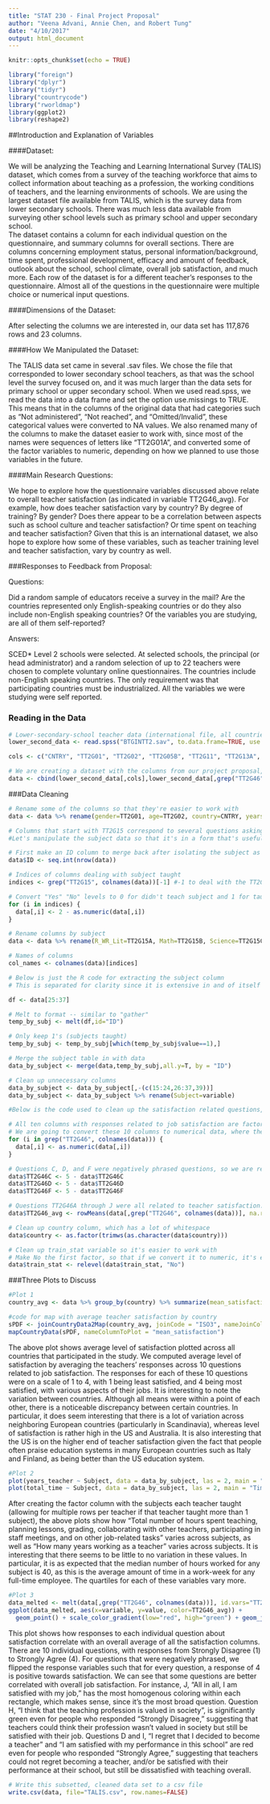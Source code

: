 ```yaml
---
title: "STAT 230 - Final Project Proposal"
author: "Veena Advani, Annie Chen, and Robert Tung"
date: "4/10/2017"
output: html_document
---
```


```r
knitr::opts_chunk$set(echo = TRUE)
```

```r
library("foreign")
library("dplyr")
library("tidyr")
library("countrycode")
library("rworldmap")
library(ggplot2)
library(reshape2)
```
##Introduction and Explanation of Variables

####Dataset: 

We will be analyzing the Teaching and Learning International Survey (TALIS) dataset, which comes from a survey of the teaching workforce that aims to collect information about teaching as a profession, the working conditions of teachers, and the learning environments of schools. We are using the largest dataset file available from TALIS, which is the survey data from lower secondary schools.  There was much less data available from surveying other school levels such as primary school and upper secondary school.  
The dataset contains a column for each individual question on the questionnaire, and summary columns for overall sections. There are columns concerning employment status, personal information/background, time spent, professional development, efficacy and amount of feedback, outlook about the school, school climate, overall job satisfaction, and much more. Each row of the dataset is for a different teacher’s responses to the questionnaire.  Almost all of the questions in the questionnaire were multiple choice or numerical input questions.  

####Dimensions of the Dataset:

After selecting the columns we are interested in, our data set has 117,876 rows and 23 columns.

####How We Manipulated the Dataset:

The TALIS data set came in several .sav files.  We chose the file that corresponded to lower secondary school teachers, as that was the school level the survey focused on, and it was much larger than the data sets for primary school or upper secondary school.  When we used read.spss, we read the data into a data frame and set the option use.missings to TRUE.  This means that in the columns of the original data that had categories such as “Not administered”, “Not reached”, and “Omitted/Invalid”, these categorical values were converted to NA values.  We also renamed many of the columns to make the dataset easier to work with, since most of the names were sequences of letters like “TT2G01A”, and converted some of the factor variables to numeric, depending on how we planned to use those variables in the future.



####Main Research Questions:

We hope to explore how the questionnaire variables discussed above relate to overall teacher satisfaction (as indicated in variable TT2G46_avg).  For example, how does teacher satisfaction vary by country? By degree of training? By gender?  Does there appear to be a correlation between aspects such as school culture and teacher satisfaction? Or time spent on teaching and teacher satisfaction?  Given that this is an international dataset, we also hope to explore how some of these variables, such as teacher training level and teacher satisfaction, vary by country as well.

###Responses to Feedback from Proposal:

Questions:

Did a random sample of educators receive a survey in the mail? Are the countries represented only English-speaking countries or do they also include non-English speaking countries? Of the variables you are studying, are all of them self-reported? 

Answers:

SCED* Level 2 schools were selected. At selected schools, the principal (or head administrator) and a random selection of up to 22 teachers were chosen to complete voluntary online questionnaires. The countries include non-English speaking countries. The only requirement was that participating countries must be industrialized. All the variables we were studying were self reported. 

### Reading in the Data
```r
# Lower-secondary-school teacher data (international file, all countries) is the file titled BTGINTT2
lower_second_data <- read.spss("BTGINTT2.sav", to.data.frame=TRUE, use.missings=TRUE)

cols <- c("CNTRY", "TT2G01", "TT2G02", "TT2G05B", "TT2G11", "TT2G13A", "TT2G13B", "TT2G13C", "TT2G16", "TT2G30G", "TT2G38", "TT2G44E", "TJOBSATS")

# We are creating a dataset with the columns from our project proposal, the 10 questions related to job satisfaction, which are columns TT2G46A through TT2G46J, as well as a few additional columns which we also think might be useful
data <- cbind(lower_second_data[,cols],lower_second_data[,grep("TT2G46", colnames(lower_second_data))], lower_second_data[,grep("TT2G15", colnames(lower_second_data))])
```


###Data Cleaning
```r
# Rename some of the columns so that they're easier to work with
data <- data %>% rename(gender=TT2G01, age=TT2G02, country=CNTRY, years_teacher = TT2G05B, train_stat = TT2G11, prep_A=TT2G13A, prep_B=TT2G13B, prep_C=TT2G13C, total_time=TT2G16, feedback_salary=TT2G30G, collab=TT2G44E, num_students=TT2G38, satisfaction=TJOBSATS)

# Columns that start with TT2G15 correspond to several questions asking what subjects teachers teach:
#Let's manipulate the subject data so that it's in a form that's useful to us

# First make an ID column to merge back after isolating the subject as one column
data$ID <- seq.int(nrow(data))

# Indices of columns dealing with subject taught
indices <- grep("TT2G15", colnames(data))[-1] #-1 to deal with the TT2G15 column that isn't for a specific subject

# Convert "Yes" "No" levels to 0 for didn't teach subject and 1 for taught subject
for (i in indices) {
  data[,i] <- 2 - as.numeric(data[,i])
}

# Rename columns by subject
data <- data %>% rename(R_WR_Lit=TT2G15A, Math=TT2G15B, Science=TT2G15C, Soc_Studies = TT2G15D, For_Lang = TT2G15E, Gk_Ln=TT2G15F, Tech=TT2G15G, Arts=TT2G15H, PE=TT2G15I, Rel_Ethics=TT2G15J, Practical=TT2G15K, Other=TT2G15L)

# Names of columns 
col_names <- colnames(data)[indices]
```

```r
# Below is just the R code for extracting the subject column
# This is separated for clarity since it is extensive in and of itself

df <- data[25:37]

# Melt to format -- similar to "gather"
temp_by_subj <- melt(df,id="ID")

# Only keep 1's (subjects taught)
temp_by_subj <- temp_by_subj[which(temp_by_subj$value==1),]

# Merge the subject table in with data
data_by_subject <- merge(data,temp_by_subj,all.y=T, by = "ID")

# Clean up unnecessary columns
data_by_subject <- data_by_subject[,-(c(15:24,26:37,39))]
data_by_subject <- data_by_subject %>% rename(Subject=variable)
```

```r
#Below is the code used to clean up the satisfaction related questions, as well as a few other columns

# All ten columns with responses related to job satisfaction are factors, with 4 levels: "Strongly Disagree", "Disagree", "Agree", "Strongly Agree".
# We are going to convert these 10 columns to numerical data, where the factors get converted to the integers 1, 2, 3, and 4, with 1 corresponding to Strongly Disagree and 4 corresponding to Strongly Agree.
for (i in grep("TT2G46", colnames(data))) {
  data[,i] <- as.numeric(data[,i])
}

# Questions C, D, and F were negatively phrased questions, so we are reversing their scales so we can compare them to the positively phrased questions.
data$TT2G46C <- 5 - data$TT2G46C
data$TT2G46D <- 5 - data$TT2G46D
data$TT2G46F <- 5 - data$TT2G46F

# Questions TT2G46A through J were all related to teacher satisfaction.  Consequently, we are going to create a column that averages the results of these 10 questions to get a sense of teacher satisfaction
data$TT2G46_avg <- rowMeans(data[,grep("TT2G46", colnames(data))], na.rm=TRUE)

# Clean up country column, which has a lot of whitespace
data$country <- as.factor(trimws(as.character(data$country)))

# Clean up train_stat variable so it's easier to work with
# Make No the first factor, so that if we convert it to numeric, it's easy to have 0 represent No and 1 represent Yes
data$train_stat <- relevel(data$train_stat, "No")
```

###Three Plots to Discuss
```r
#Plot 1
country_avg <- data %>% group_by(country) %>% summarize(mean_satisfaction = mean(TT2G46_avg, na.rm=TRUE))

#code for map with average teacher satisfaction by country
sPDF <- joinCountryData2Map(country_avg, joinCode = "ISO3", nameJoinColumn = "country")
mapCountryData(sPDF, nameColumnToPlot = "mean_satisfaction")
```

The above plot shows average level of satisfaction plotted across all countries that participated in the study. We computed average level of satisfaction by averaging the teachers' responses across 10 questions related to job satisfaction.  The responses for each of these 10 questions were on a scale of 1 to 4, with 1 being least satisfied, and 4 being most satisfied, with various aspects of their jobs. It is interesting to note the variation between countries. Although all means were within a point of each other, there is a noticeable discrepancy between certain countries. In particular, it does seem interesting that there is a lot of variation across neighboring European countries (particularly in Scandinavia), whereas level of satisfaction is rather high in the US and Australia.  It is also interesting that the US is on the higher end of teacher satisfaction given the fact that people often praise education systems in many European countries such as Italy and Finland, as being better than the US education system.

```r
#Plot 2
plot(years_teacher ~ Subject, data = data_by_subject, las = 2, main = "Years of Teaching Experience by Subject", ylab="Years of Experience Teaching", xlab="")
plot(total_time ~ Subject, data = data_by_subject, las = 2, main = "Time Spent on Teaching Related Activities by Subject", ylab = "Total Time Spent per Week (in hours)", xlab="")
```

After creating the factor column with the subjects each teacher taught (allowing for multiple rows per teacher if that teacher taught more than 1 subject), the above plots show how “Total number of hours spent teaching, planning lessons, grading, collaborating with other teachers, participating in staff meetings, and on other job-related tasks” varies across subjects, as well as “How many years working as a teacher” varies across subjects. It is interesting that there seems to be little to no variation in these values. In particular, it is as expected that the median number of hours worked for any subject is 40, as this is the average amount of time in a work-week for any full-time employee. The quartiles for each of these variables vary more.

```r
#Plot 3
data_melted <- melt(data[,grep("TT2G46", colnames(data))], id.vars="TT2G46_avg")
ggplot(data_melted, aes(x=variable, y=value, color=TT2G46_avg)) + 
  geom_point() + scale_color_gradient(low="red", high="green") + geom_jitter() + labs(x="Individual Questions", y="Strongly Disagree to Strongly Agree", title="Average Response vs Individual Questions for Satisfaction")
```

This plot shows how responses to each individual question about satisfaction correlate with an overall average of all the satisfaction columns. There are 10 individual questions, with responses from Strongly Disagree (1) to Strongly Agree (4). For questions that were negatively phrased, we flipped the response variables such that for every question, a response of 4 is positive towards satisfaction. We can see that some questions are better correlated with overall job satisfaction. For instance, J, “All in all, I am satisfied with my job,” has the most homogenous coloring within each rectangle, which makes sense, since it’s the most broad question. Question H, “I think that the teaching profession is valued in society”, is significantly green even for people who responded “Strongly Disagree,” suggesting that teachers could think their profession wasn’t valued in society but still be satisfied with their job. Questions D and I, “I regret that I decided to become a teacher” and “I am satisfied with my performance in this school” are red even for people who responded “Strongly Agree,” suggesting that teachers could not regret becoming a teacher, and/or be satisfied with their performance at their school, but still be dissatisfied with teaching overall.

```r
# Write this subsetted, cleaned data set to a csv file
write.csv(data, file="TALIS.csv", row.names=FALSE)
```

